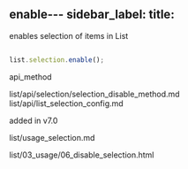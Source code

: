 enable---
sidebar_label: 
title: 
---


          


<Short>
 enables selection of items in List






</Short>


~~~js

list.selection.enable();

~~~
 api_method

<Descr>



</Descr>


 
list/api/selection/selection_disable_method.md
list/api/list_selection_config.md


added in v7.0

 list/usage_selection.md

 list/03_usage/06_disable_selection.html